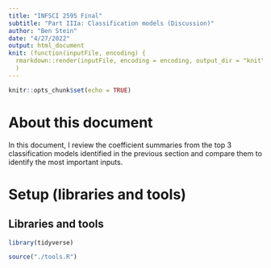 ```yaml
---
title: "INFSCI 2595 Final"
subtitle: "Part IIIa: Classification models (Discussion)"
author: "Ben Stein"
date: "4/27/2022"
output: html_document
knit: (function(inputFile, encoding) {
  rmarkdown::render(inputFile, encoding = encoding, output_dir = "knit") }
  )
---
```


```r
knitr::opts_chunk$set(echo = TRUE)
```

# About this document

In this document, I review the coefficient summaries from the top 3 classification models identified in the previous section and compare them to identify the most important inputs.

# Setup (libraries and tools)

## Libraries and tools

```r
library(tidyverse)

source("./tools.R")
```
